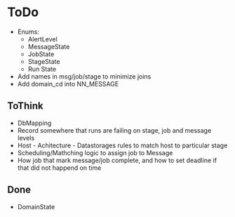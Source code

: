 = ToDo =

* Enums: 
** AlertLevel
** MessageState
** JobState
** StageState
** Run State 
* Add names in msg/job/stage to minimize joins
* Add domain_cd into NN_MESSAGE

== ToThink ==

* DbMapping
* Record somewhere that runs are failing on stage, job and message levels
* Host - Achitecture - Datastorages rules to match host to particular stage
* Scheduling/Mathching logic to assign job to Message
* How job that mark message/job complete, and how to set deadline if that did not happend on time

== Done ==
* DomainState